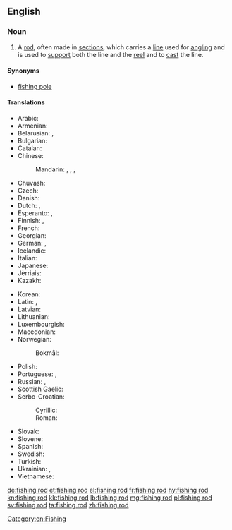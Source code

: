 ==English==
{{wikipedia}}

===Noun===
{{en-noun|head=[[fishing]] [[rod]]}}

# A [[rod]], often made in [[sections]], which carries a [[line]] used for [[angling]] and is used to [[support]] both the line and the [[reel]] and to [[cast]] the line.

====Synonyms====
* [[fishing pole]]

====Translations====
{{trans-top|rod used for angling}}
* Arabic: {{t|ar|قصبة صيد|f|tr=qáṣbat ṣayd|sc=Arab}}
* Armenian: {{t|hy|կարթաձող|sc=Armn}}
* Belarusian: {{t|be|вудачка|f|tr=vúdačka|sc=Cyrl}}, {{t|be|вуда|f|tr=vúda|sc=Cyrl}} {{qualifier|dated}}
* Bulgarian: {{t+|bg|въдица|f|tr=vǎ̀dica}}
* Catalan: {{t|ca|canya de pescar|f}}
* Chinese:
*: Mandarin: {{t|cmn|釣竿|sc=Hani}}, {{t+|cmn|钓竿|tr=diàogān|sc=Hani}}, {{t|cmn|魚竿|sc=Hani}}, {{t+|cmn|鱼竿|tr=yúgān|sc=Hani}}
* Chuvash: {{t|cv|вăлта|sc=Cyrl}}
* Czech: {{t|cs|rybářský prut|m}}
* Danish: {{t|da|fiskestang|c}}
* Dutch: {{t|nl|hengelroede}}, {{t+|nl|hengel}}
* Esperanto: {{t|eo|fiŝkaptado vergo}},  {{t|eo|fiŝvergo}}
* Finnish: {{t|fi|onkivapa}}, {{t+|fi|vapa}}
* French: {{t+|fr|canne à pêche|f}}
* Georgian: {{t|ka|ანკესი|sc=Geor}}
* German: {{t+|de|Angelrute|f}}, {{t+|de|Angel|f}}
* Icelandic: {{t+|is|veiðistöng|f}}
* Italian: {{t|it|canna da pesca|f}}
* Japanese: {{t|ja|釣り竿|tr=つりざお, tsurizao}}
* Jèrriais: {{t|roa-jer|vaûle|f}}
* Kazakh: {{t|kk|қармақ|tr=qarmaq|sc=Cyrl}}
{{trans-mid}}
* Korean: {{t+|ko|낚싯대|tr=nakksitdae|sc=Hang}}
* Latin: {{t|la|harundo}}, {{t|la|arundo}}
* Latvian: {{t+|lv|makšķere|f}}
* Lithuanian: {{t|lt|meškerė}}
* Luxembourgish: {{t+|lb|Aangel|f}}
* Macedonian: {{t|mk|риболовен стап|m|tr=ribóloven stap|sc=Cyrl}}
* Norwegian:
*: Bokmål: {{t|nb|fiskestang}}
* Polish: {{t+|pl|wędka|f}}
* Portuguese: {{t|pt|vara de pescar}}, {{t|pt|vara de pesca}}
* Russian: {{t+|ru|удочка|f|tr=údočka}}, {{t+|ru|удилище|n|tr=udílišče|sc=Cyrl}} {{qualifier|the rod only}}
* Scottish Gaelic: {{t|gd|slat-iasgaich|f}}
* Serbo-Croatian:
*: Cyrillic: {{t|sh|штап за пецање|m}}
*: Roman: {{t|sh|štap za pecanje|m}}
* Slovak: {{t|sk|rybársky prút|m}}
* Slovene: {{t|sl|ribiška palica|f}}
* Spanish: {{t|es|caña de pesca|f}}
* Swedish: {{t|sv|fiskespö|c}}
* Turkish: {{t+|tr|olta}}
* Ukrainian: {{t|uk|вудка|f|tr=vúdka|sc=Cyrl}}, {{t|uk|вудочка|f|tr=vúdočka|sc=Cyrl}}
* Vietnamese: {{t+|vi|cần câu}}
{{trans-bottom}}

[[Category:en:Fishing]]

[[de:fishing rod]]
[[et:fishing rod]]
[[el:fishing rod]]
[[fr:fishing rod]]
[[hy:fishing rod]]
[[kn:fishing rod]]
[[kk:fishing rod]]
[[lb:fishing rod]]
[[mg:fishing rod]]
[[pl:fishing rod]]
[[sv:fishing rod]]
[[ta:fishing rod]]
[[zh:fishing rod]]